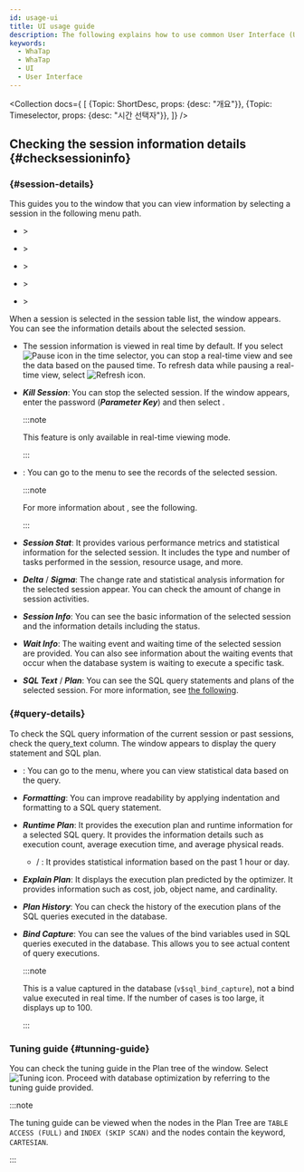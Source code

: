 ```yaml
---
id: usage-ui
title: UI usage guide
description: The following explains how to use common User Interface (UI) components for consistent and efficient user experience across individual menus in the service.
keywords:
  - WhaTap
  - WhaTap
  - UI
  - User Interface
---
```



<Collection docs={
  [
    {Topic: ShortDesc, props: {desc: "개요"}},
    {Topic: Timeselector, props: {desc: "시간 선택자"}},
  ]}
/>

## Checking the session information details {#checksessioninfo}

### <Cmdname sid="session_detail" /> {#session-details}

This guides you to the <Cmdname sid="session_detail" className="uitext" /> window that you can view information by selecting a session in the following menu path.

- <Cmdname sid="side_dashboard" className="uitext" /> &gt; <Cmdname sid="side_dbMonitoring" className="uitext" />

- <Cmdname sid="side_dashboard" className="uitext" /> &gt; <Cmdname sid="side_multiInstance" className="uitext" />

- <Cmdname sid="side_analysis" className="uitext" /> &gt; <Cmdname sid="side_dbTrendComparison" className="uitext" />

- <Cmdname sid="side_analysis" className="uitext" /> &gt; <Cmdname sid="side_dbLockTree" className="uitext" />

- <Cmdname sid="side_analysis" className="uitext" /> &gt; <Cmdname sid="side_dbWaitAnalysis" className="uitext" />

When a session is selected in the session table list, the <Cmdname sid="session_detail" className="uitext" /> window appears. You can see the information details about the selected session.

<InDoc product="oracle-pro,oracle"><ImgLang img='db-session-details-info-oracle-pro.png' desc='Session detail' /></InDoc>

- The session information is viewed in real time by default. If you select ![Pause icon](/img/ico-pause.svg) in the time selector, you can stop a real-time view and see the data based on the paused time. To refresh data while pausing a real-time view, select ![Refresh icon](/img/ico-refresh.svg).

- ***Kill Session***: You can stop the selected session. If the <Cmdname sid="session_kill" className="uitext" /> window appears, enter the password (***Parameter Key***) and then select <Cmdname sid="apply" className="uitext" />.

  :::note

  This feature is only available in real-time viewing mode.

  :::

- <Cmdname sid="TTL06721" className="uitext" />: You can go to the <Cmdname sid="side_sessionHistory" className="uitext" /> menu to see the records of the selected session.

  :::note

  For more information about <Cmdname sid="side_sessionHistory" className="uitext" />, see <Link to="analysis-session-history">the following</Link>.

  :::

- ***Session Stat***: It provides various performance metrics and statistical information for the selected session. It includes the type and number of tasks performed in the session, resource usage, and more.

- ***Delta*** / ***Sigma***: The change rate and statistical analysis information for the selected session appear. You can check the amount of change in session activities.

- ***Session Info***: You can see the basic information of the selected session and the information details including the status.

- ***Wait Info***: The waiting event and waiting time of the selected session are provided. You can also see information about the waiting events that occur when the database system is waiting to execute a specific task.

- ***SQL Text*** / ***Plan***: You can see the SQL query statements and plans of the selected session. For more information, see [the following](#query-details).

### <Cmdname sid="TTL06224" /> {#query-details}

To check the SQL query information of the current session or past sessions, check the <UI>query_text</UI> column. The <Cmdname sid="TTL06224" className="uitext" /> window appears to display the query statement and SQL plan.

<ImgLang img="db-sql-details-new-oracle-pro.png" desc="SQL 상세" />

- <Cmdname sid="BTN06225" className="uitext" />: You can go to the <Cmdname sid="side_dbSqlStat" className="uitext" /> menu, where you can view statistical data based on the query.

- ***Formatting***: You can improve readability by applying indentation and formatting to a SQL query statement.

- ***Runtime Plan***: It provides the execution plan and runtime information for a selected SQL query. It provides the information details such as execution count, average execution time, and average physical reads.

  - <Cmdname sid="select_1_hour" className="uitext" /> / <Cmdname sid="select_1_day" className="uitext" />: It provides statistical information based on the past 1 hour or day.

- ***Explain Plan***: It displays the execution plan predicted by the optimizer. It provides information such as cost, job, object name, and cardinality.

- ***Plan History***: You can check the history of the execution plans of the SQL queries executed in the database.

- ***Bind Capture***: You can see the values ​​of the bind variables used in SQL queries executed in the database. This allows you to see actual content of query executions.

  :::note

  This is a value captured in the database (`v$sql_bind_capture`), not a bind value executed in real time. If the number of cases is too large, it displays up to 100.

  :::

### Tuning guide {#tunning-guide}

You can check the tuning guide in the Plan tree of the<Cmdname sid="TTL06224" className="uitext" /> window. Select ![Tuning icon](/img/ic-chat-red.svg). Proceed with database optimization by referring to the tuning guide provided.

<ImgLang img="db-sql-details-tunning-guide-oracle-pro.png" desc="Tunning guide" />

:::note

The tuning guide can be viewed when the nodes in the Plan Tree are `TABLE ACCESS (FULL)` and `INDEX (SKIP SCAN)` and the nodes contain the keyword, `CARTESIAN`.

:::


<Dbv2dataeditcolumn level={2} />


<Dbtabledatafiltering level={2} />
